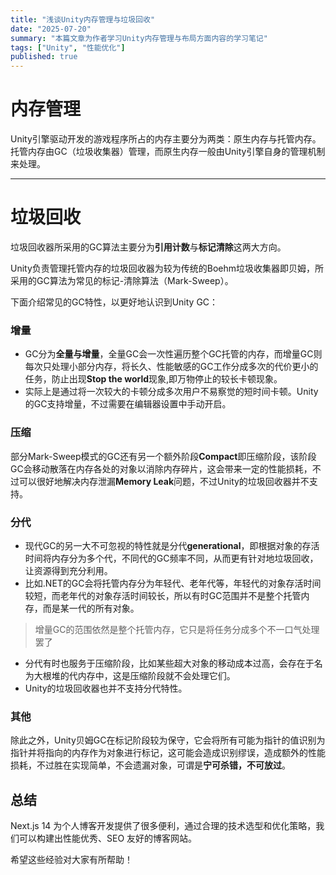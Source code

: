 ```yaml
---
title: "浅谈Unity内存管理与垃圾回收"
date: "2025-07-20"
summary: "本篇文章为作者学习Unity内存管理与布局方面内容的学习笔记"
tags: ["Unity", "性能优化"]
published: true
---
```


# 内存管理
Unity引擎驱动开发的游戏程序所占的内存主要分为两类：原生内存与托管内存。
托管内存由GC（垃圾收集器）管理，而原生内存一般由Unity引擎自身的管理机制来处理。

***

# 垃圾回收

垃圾回收器所采用的GC算法主要分为**引用计数**与**标记清除**这两大方向。

Unity负责管理托管内存的垃圾回收器为较为传统的Boehm垃圾收集器即贝姆，所采用的GC算法为常见的标记-清除算法（Mark-Sweep）。

下面介绍常见的GC特性，以更好地认识到Unity GC：

### 增量
- GC分为**全量与增量**，全量GC会一次性遍历整个GC托管的内存，而增量GC则每次只处理小部分内存，将长久、性能敏感的GC工作分成多次的代价更小的任务，防止出现**Stop the world**现象,即万物停止的较长卡顿现象。
- 实际上是通过将一次较大的卡顿分成多次用户不易察觉的短时间卡顿。Unity的GC支持增量，不过需要在编辑器设置中手动开启。

### 压缩
部分Mark-Sweep模式的GC还有另一个额外阶段**Compact**即压缩阶段，该阶段GC会移动散落在内存各处的对象以消除内存碎片，这会带来一定的性能损耗，不过可以很好地解决内存泄漏**Memory Leak**问题，不过Unity的垃圾回收器并不支持。

### 分代
- 现代GC的另一大不可忽视的特性就是分代**generational**，即根据对象的存活时间将内存分为多个代，不同代的GC频率不同，从而更有针对地垃圾回收，让资源得到充分利用。
- 比如.NET的GC会将托管内存分为年轻代、老年代等，年轻代的对象存活时间较短，而老年代的对象存活时间较长，所以有时GC范围并不是整个托管内存，而是某一代的所有对象。
> 增量GC的范围依然是整个托管内存，它只是将任务分成多个不一口气处理罢了
- 分代有时也服务于压缩阶段，比如某些超大对象的移动成本过高，会存在于名为大根堆的代内存中，这是压缩阶段就不会处理它们。
- Unity的垃圾回收器也并不支持分代特性。

### 其他
除此之外，Unity贝姆GC在标记阶段较为保守，它会将所有可能为指针的值识别为指针并将指向的内存作为对象进行标记，这可能会造成识别缪误，造成额外的性能损耗，不过胜在实现简单，不会遗漏对象，可谓是**宁可杀错，不可放过**。




## 总结

Next.js 14 为个人博客开发提供了很多便利，通过合理的技术选型和优化策略，我们可以构建出性能优秀、SEO 友好的博客网站。

希望这些经验对大家有所帮助！
